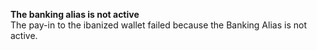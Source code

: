   
<Card title="101025" href="/errors/codes/101025">  

 **The banking alias is not active**  
 The pay-in to the ibanized wallet failed because the Banking Alias is not active.  

</Card>